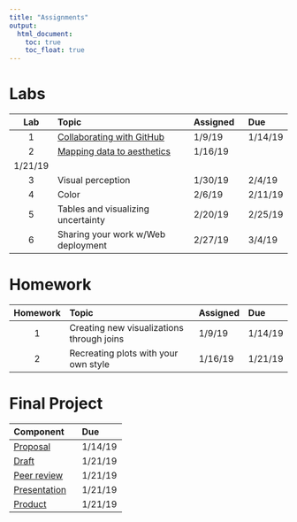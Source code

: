 ```yaml
---
title: "Assignments"
output:
  html_document:
    toc: true
    toc_float: true
---
```


# Labs

|**Lab** | **Topic**                          | **Assigned** | **Due** | 
|:------:| :----------------------------------| :------------| :-------| 
| 1      | [Collaborating with GitHub](lab1.html)          | 1/9/19       | 1/14/19 | 
| 2      | [Mapping data to aesthetics](lab2.html)         | 1/16/19      |
1/21/19 |
| 3      | Visual perception                  | 1/30/19      | 2/4/19  | 
| 4      | Color                              | 2/6/19       | 2/11/19 | 
| 5      | Tables and visualizing uncertainty | 2/20/19      | 2/25/19 | 
| 6      | Sharing your work w/Web deployment | 2/27/19      | 3/4/19  | 

# Homework

|**Homework** | **Topic**                                 | **Assigned** | **Due** | 
|:-----------:| :-----------------------------------------| :------------| :-------| 
| 1           | Creating new visualizations through joins | 1/9/19       | 1/14/19 | 
| 2           | Recreating plots with your own style      | 1/16/19      | 1/21/19 | 

# Final Project

|**Component** | **Due** | 
|:-------------|:--------| 
| [Proposal](https://uo-datasci-specialization.github.io/c2-communicate_transform_data/site-syllabus.html#proposal_(10_points;_5%;_due_february_6)) | 1/14/19 | 
| [Draft](https://uo-datasci-specialization.github.io/c2-communicate_transform_data/site-syllabus.html#portfolio_draft_(15_points;_75%;_due_february_27))        | 1/21/19 | 
| [Peer review](https://uo-datasci-specialization.github.io/c2-communicate_transform_data/site-syllabus.html#peer_review_(15_points;_75%;_due_march_6))  | 1/21/19 | 
| [Presentation](https://uo-datasci-specialization.github.io/c2-communicate_transform_data/site-syllabus.html#presentation_(20_points;_10%)) | 1/21/19 | 
| [Product](https://uo-datasci-specialization.github.io/c2-communicate_transform_data/site-syllabus.html#product_(60_points;_30%))      | 1/21/19 | 